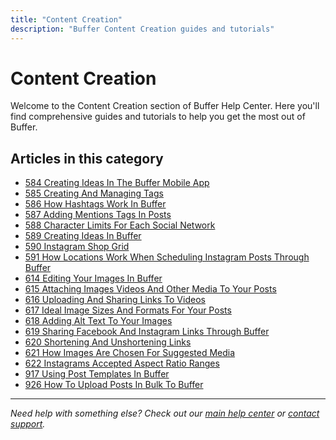 ```yaml
---
title: "Content Creation"
description: "Buffer Content Creation guides and tutorials"
---
```


# Content Creation

Welcome to the Content Creation section of Buffer Help Center. Here you'll find comprehensive guides and tutorials to help you get the most out of Buffer.

## Articles in this category

- [584 Creating Ideas In The Buffer Mobile App](584-creating-ideas-in-the-buffer-mobile-app)
- [585 Creating And Managing Tags](585-creating-and-managing-tags)
- [586 How Hashtags Work In Buffer](586-how-hashtags-work-in-buffer)
- [587 Adding Mentions Tags In Posts](587-adding-mentions-tags-in-posts)
- [588 Character Limits For Each Social Network](588-character-limits-for-each-social-network)
- [589 Creating Ideas In Buffer](589-creating-ideas-in-buffer)
- [590 Instagram Shop Grid](590-instagram-shop-grid)
- [591 How Locations Work When Scheduling Instagram Posts Through Buffer](591-how-locations-work-when-scheduling-instagram-posts-through-buffer)
- [614 Editing Your Images In Buffer](614-editing-your-images-in-buffer)
- [615 Attaching Images Videos And Other Media To Your Posts](615-attaching-images-videos-and-other-media-to-your-posts)
- [616 Uploading And Sharing Links To Videos](616-uploading-and-sharing-links-to-videos)
- [617 Ideal Image Sizes And Formats For Your Posts](617-ideal-image-sizes-and-formats-for-your-posts)
- [618 Adding Alt Text To Your Images](618-adding-alt-text-to-your-images)
- [619 Sharing Facebook And Instagram Links Through Buffer](619-sharing-facebook-and-instagram-links-through-buffer)
- [620 Shortening And Unshortening Links](620-shortening-and-unshortening-links)
- [621 How Images Are Chosen For Suggested Media](621-how-images-are-chosen-for-suggested-media)
- [622 Instagrams Accepted Aspect Ratio Ranges](622-instagrams-accepted-aspect-ratio-ranges)
- [917 Using Post Templates In Buffer](917-using-post-templates-in-buffer)
- [926 How To Upload Posts In Bulk To Buffer](926-how-to-upload-posts-in-bulk-to-buffer)

---

*Need help with something else? Check out our [main help center](/en/help-center) or [contact support](mailto:hello@buffer.com).*
